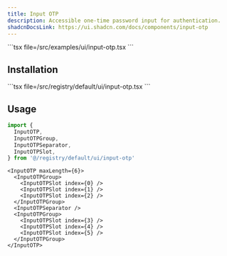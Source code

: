 ```yaml
---
title: Input OTP
description: Accessible one-time password input for authentication.
shadcnDocsLink: https://ui.shadcn.com/docs/components/input-otp
---
```


<ComponentPreview component="input-otp">
  ```tsx file=<rootDir>/src/examples/ui/input-otp.tsx
  ```
</ComponentPreview>

## Installation

<Installation component="input-otp">
  ```tsx file=<rootDir>/src/registry/default/ui/input-otp.tsx
  ```
</Installation>

## Usage

```ts
import {
  InputOTP,
  InputOTPGroup,
  InputOTPSeparator,
  InputOTPSlot,
} from '@/registry/default/ui/input-otp'
```

```tsx
<InputOTP maxLength={6}>
  <InputOTPGroup>
    <InputOTPSlot index={0} />
    <InputOTPSlot index={1} />
    <InputOTPSlot index={2} />
  </InputOTPGroup>
  <InputOTPSeparator />
  <InputOTPGroup>
    <InputOTPSlot index={3} />
    <InputOTPSlot index={4} />
    <InputOTPSlot index={5} />
  </InputOTPGroup>
</InputOTP>
```
